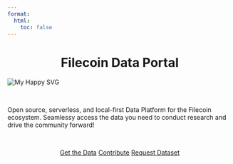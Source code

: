 ```yaml
---
format:
  html:
    toc: false
---
```


<center>
  <h1>Filecoin Data Portal</h1>
</center>

<div class="text-center">
<img src="logo.svg" class="rounded img-fluid w-50" alt="My Happy SVG"/>
</div>

<br>

Open source, serverless, and local-first Data Platform for the Filecoin ecosystem. Seamlessy access the data you need to conduct research and drive the community forward!

<br>

<center>
<a href="/data" role="button" class="btn btn-primary btn-outline-dark btn-lg btn-block mx-4">Get the Data</a>
<a href="https://github.com/davidgasquez/filecoin-data-portal" role="button" class="btn btn-primary btn-outline-dark btn-lg btn-block mx-4">Contribute</a>
<a href="https://github.com/davidgasquez/filecoin-data-portal/issues/new" role="button" class="btn btn-primary btn-outline-dark btn-lg btn-block mx-4">Request Dataset</a>
</center>
